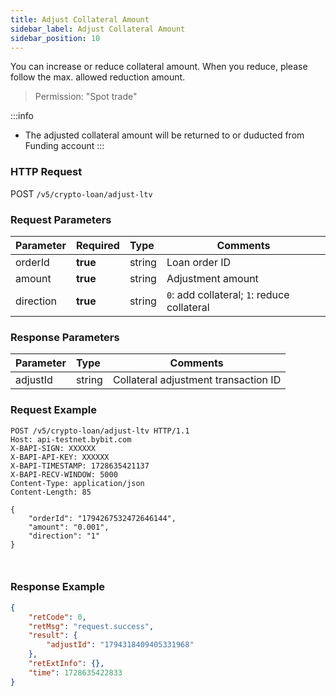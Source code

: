 ```yaml
---
title: Adjust Collateral Amount
sidebar_label: Adjust Collateral Amount
sidebar_position: 10
---
```

You can increase or reduce collateral amount. When you reduce, please follow the max. allowed reduction amount. 
> Permission: "Spot trade"

:::info
* The adjusted collateral amount will be returned to or duducted from Funding account
:::

### HTTP Request
POST `/v5/crypto-loan/adjust-ltv`

### Request Parameters
| Parameter | Required | Type | Comments|
|:----- |:-------|:-----|------ |
|orderId |**true** |string |Loan order ID|
|amount |**true** |string |Adjustment amount|
|direction |**true** |string |`0`: add collateral; `1`: reduce collateral|

### Response Parameters
| Parameter | Type | Comments|
|:----- |:-----|----- |
|adjustId |string |Collateral adjustment transaction ID|

### Request Example

<Tabs groupId="programming-languages">
<TabItem value="http" label="HTTP">

```http
POST /v5/crypto-loan/adjust-ltv HTTP/1.1
Host: api-testnet.bybit.com
X-BAPI-SIGN: XXXXXX
X-BAPI-API-KEY: XXXXXX
X-BAPI-TIMESTAMP: 1728635421137
X-BAPI-RECV-WINDOW: 5000
Content-Type: application/json
Content-Length: 85

{
    "orderId": "1794267532472646144",
    "amount": "0.001",
    "direction": "1"
}
```

</TabItem>
<TabItem value="python" label="Python">

```python

```

</TabItem>

<TabItem value="Node" label="Node.js">

```n4js

```

</TabItem>
</Tabs>

### Response Example

```json
{
    "retCode": 0,
    "retMsg": "request.success",
    "result": {
        "adjustId": "1794318409405331968"
    },
    "retExtInfo": {},
    "time": 1728635422833
}
```

